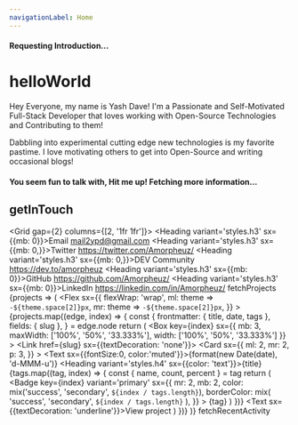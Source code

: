 ```yaml
---
navigationLabel: Home
---
```



<Flex><Spinner height='30' /><h4>Requesting Introduction...</h4></Flex>

# helloWorld
<Message variant='success' mb={2}>Hey Everyone, my name is Yash Dave! I'm a Passionate and Self-Motivated Full-Stack Developer that loves working with Open-Source Technologies and Contributing to them!</Message>

<Message variant='success' mb={2}>Dabbling into experimental cutting edge new technologies is my favorite pastime. I love motivating others to get into Open-Source and writing occasional blogs!</Message>
<br />
<Flex><Spinner height='30' /><h4>You seem fun to talk with, Hit me up! Fetching more information...</h4></Flex>

## getInTouch
<Grid gap={2} columns={[2, '1fr 1fr']}>
  <Box>
    <Heading variant='styles.h3' sx={{mb: 0}}>Email</Heading>
    <Link href='mailto:mail2ypd@gmail.com' variant='styles.a'>mail2ypd@gmail.com</Link>
    <Divider />
    <Heading variant='styles.h3' sx={{mb: 0,}}>Twitter</Heading>
    <Link href='https://twitter.com/Amorpheuz/' variant='styles.a'>https://twitter.com/Amorpheuz/</Link>
    <Divider />
    <Heading variant='styles.h3' sx={{mb: 0,}}>DEV Community</Heading>
    <Link href='https://dev.to/amorpheuz' variant='styles.a'>https://dev.to/amorpheuz</Link>
    <Divider />
  </Box>
  <Box>
    <Heading variant='styles.h3' sx={{mb: 0}}>GitHub</Heading>
    <Link href='https://github.com/Amorpheuz/' variant='styles.a'>https://github.com/Amorpheuz/</Link>
    <Divider />
    <Heading variant='styles.h3' sx={{mb: 0}}>LinkedIn</Heading>
    <Link href='https://www.linkedin.com/in/Amorpheuz/' variant='styles.a'>https://linkedin.com/in/Amorpheuz/</Link>
    <Divider />
  </Box>
</Grid>
<Heading variant='styles.h2'>fetchProjects</Heading>
<SourceList filter='projects'>
  {projects => (
    <Flex
      sx={{
        flexWrap: 'wrap',
        ml: theme => `-${theme.space[2]}px`,
        mr: theme => `-${theme.space[2]}px`,
      }}
    >
      {projects.map((edge, index) => {
        const {
          frontmatter: { title, date, tags },
          fields: { slug },
        } = edge.node
        return (
          <Box
            key={index}
            sx={{ mb: 3, maxWidth: ['100%', '50%', '33.333%'], width: ['100%', '50%', '33.333%'] }}
          >
            <Link href={slug} sx={{textDecoration: 'none'}}>
              <Card
                sx={{
                  ml: 2, 
                  mr: 2,
                  p: 3,
                }}
              > 
                <Text sx={{fontSize:0, color:'muted'}}>{format(new Date(date), 'd-MMM-u')}</Text>
                <Heading variant='styles.h4' sx={{color: 'text'}}>{title}</Heading>
                {tags.map((tag, index) => {
                  const { name, count, percent } = tag
                  return (
                    <Badge
                      key={index}
                      variant='primary'
                      sx={{
                        mr: 2,
                        mb: 2,
                        color: mix('success', 'secondary', `${index / tags.length}`),
                        borderColor: mix(
                          'success',
                          'secondary',
                          `${index / tags.length}`
                        ),
                      }}
                    >
                      {tag}
                    </Badge>
                  )
                })}
                <Text sx={{textDecoration: 'underline'}}>View project</Text>
              </Card>
            </Link>
          </Box>
        )
      })}
    </Flex>
  )}
</SourceList>
<Heading variant='styles.h2'>fetchRecentActivity</Heading>

